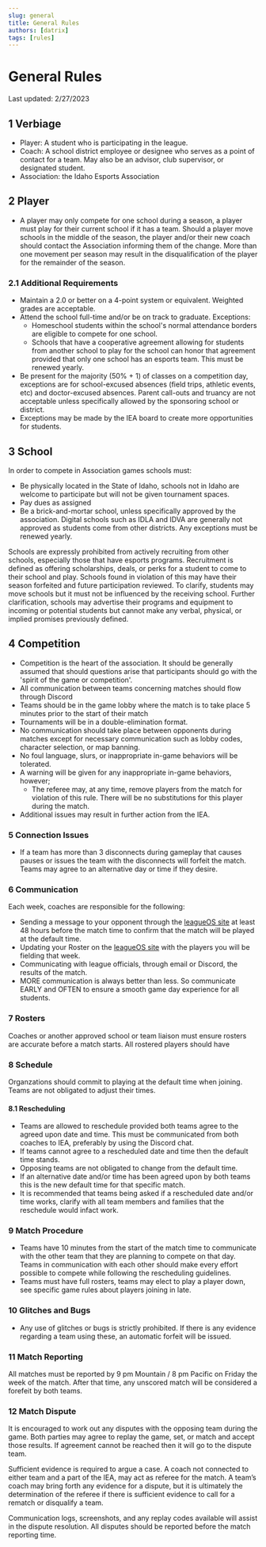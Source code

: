 ```yaml
---
slug: general
title: General Rules
authors: [datrix]
tags: [rules]
---
```


# General Rules

Last updated: 2/27/2023

## 1 Verbiage

- Player: A student who is participating in the league.
- Coach: A school district employee or designee who serves as a point of contact for a team. May also be an advisor, club supervisor, or designated student.
- Association: the Idaho Esports Association

## 2 Player

- A player may only compete for one school during a season, a player must play for their current school if it has a team. Should a player move schools in the middle of the season, the player and/or their new coach should contact the Association informing them of the change. More than one movement per season may result in the disqualification of the player for the remainder of the season.

### 2.1 Additional Requirements

- Maintain a 2.0 or better on a 4-point system or equivalent. Weighted grades are acceptable.
- Attend the school full-time and/or be on track to graduate. Exceptions:
  - Homeschool students within the school's normal attendance borders are eligible to compete for one school.
  - Schools that have a cooperative agreement allowing for students from another school to play for the school can honor that agreement provided that only one school has an esports team. This must be renewed yearly.
- Be present for the majority (50% + 1) of classes on a competition day, exceptions are for school-excused absences (field trips, athletic events, etc) and doctor-excused absences. Parent call-outs and truancy are not acceptable unless specifically allowed by the sponsoring school or district.
- Exceptions may be made by the IEA board to create more opportunities for students.

## 3 School

In order to compete in Association games schools must:

- Be physically located in the State of Idaho, schools not in Idaho are welcome to participate but will not be given tournament spaces.
- Pay dues as assigned
- Be a brick-and-mortar school, unless specifically approved by the association. Digital schools such as IDLA and IDVA are generally not approved as students come from other districts. Any exceptions must be renewed yearly.

Schools are expressly prohibited from actively recruiting from other schools, especially those that have esports programs. Recruitment is defined as offering scholarships, deals, or perks for a student to come to their school and play. Schools found in violation of this may have their season forfeited and future participation reviewed. To clarify, students may move schools but it must not be influenced by the receiving school. Further clarification, schools may advertise their programs and equipment to incoming or potential students but cannot make any verbal, physical, or implied promises previously defined.

## 4 Competition

- Competition is the heart of the association. It should be generally assumed that should questions arise that participants should go with the 'spirit of the game or competition'.
- All communication between teams concerning matches should flow through Discord
- Teams should be in the game lobby where the match is to take place 5 minutes prior to the start of their match
- Tournaments will be in a double-elimination format.
- No communication should take place between opponents during matches except for necessary communication such as lobby codes, character selection, or map banning.
- No foul language, slurs, or inappropriate in-game behaviors will be tolerated.
- A warning will be given for any inappropriate in-game behaviors, however;
  - The referee may, at any time, remove players from the match for violation of this rule. There will be no substitutions for this player during the match.
- Additional issues may result in further action from the IEA.

### 5 Connection Issues

- If a team has more than 3 disconnects during gameplay that causes pauses or issues the team with the disconnects will forfeit the match. Teams may agree to an alternative day or time if they desire.

### 6 Communication

Each week, coaches are responsible for the following:

- Sending a message to your opponent through the [leagueOS site](https://idahoesports.leagueos.gg) at least 48 hours before the match time to confirm that the match will be played at the default time.
- Updating your Roster on the [leagueOS site](https://idahoesports.leagueos.gg) with the players you will be fielding that week.
- Communicating with league officials, through email or Discord, the results of the match.
- MORE communication is always better than less. So communicate EARLY and OFTEN to ensure a smooth game day experience for all students.

### 7 Rosters

Coaches or another approved school or team liaison must ensure rosters are accurate before a match starts. All rostered players should have

### 8 Schedule

Organzations should commit to playing at the default time when joining. Teams are not obligated to adjust their times.

#### 8.1 Rescheduling

- Teams are allowed to reschedule provided both teams agree to the agreed upon date and time. This must be communicated from both coaches to IEA, preferably by using the Discord chat.
- If teams cannot agree to a rescheduled date and time then the default time stands.
- Opposing teams are not obligated to change from the default time.
- If an alternative date and/or time has been agreed upon by both teams this is the new default time for that specific match.
- It is recommended that teams being asked if a rescheduled date and/or time works, clarify with all team members and families that the reschedule would infact work.

### 9 Match Procedure

- Teams have 10 minutes from the start of the match time to communicate with the other team that they are planning to compete on that day. Teams in communication with each other should make every effort possible to compete while following the rescheduling guidelines.
- Teams must have full rosters, teams may elect to play a player down, see specific game rules about players joining in late.

### 10 Glitches and Bugs

- Any use of glitches or bugs is strictly prohibited. If there is any evidence regarding a team using these, an automatic forfeit will be issued.

### 11 Match Reporting

All matches must be reported by 9 pm Mountain / 8 pm Pacific on Friday the week of the match. After that time, any unscored match will be considered a forefeit by both teams.

### 12 Match Dispute

It is encouraged to work out any disputes with the opposing team during the game. Both parties may agree to replay the game, set, or match and accept those results. If agreement cannot be reached then it will go to the dispute team.

Sufficient evidence is required to argue a case. A coach not connected to either team and a part of the IEA, may act as referee for the match. A team’s coach may bring forth any evidence for a dispute, but it is ultimately the determination of the referee if there is sufficient evidence to call for a rematch or disqualify a team.

Communication logs, screenshots, and any replay codes available will assist in the dispute resolution. All disputes should be reported before the match reporting time.
